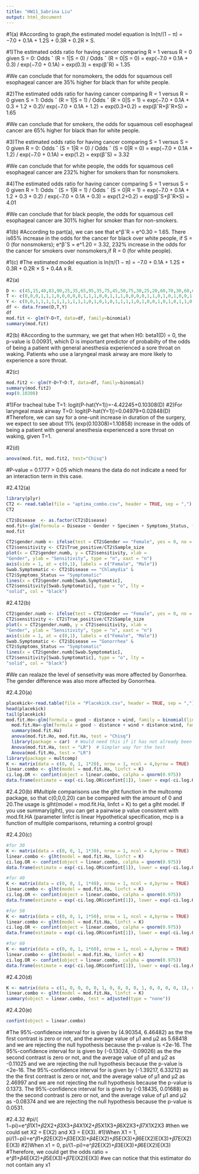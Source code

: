 ```yaml
---
title: "HW11_Sabrina Liu"
output: html_document
---
```


#1(a)
#According to graph,the estimated model equation is ln(π/(1 − π) = −7.0 + 0.1A + 1.2S + 0.3R + 0.2R × S.

#1)The estimated odds ratio for having cancer comparing R = 1 versus R = 0 given S = 0: Odds ˆ (R = 1|S = 0) / Odds ˆ (R = 0|S = 0) = exp(−7.0 + 0.1A + 0.3) / exp(−7.0 + 0.1A) = exp(0.3) = exp(βˆR) = 1.35

#We can conclude that for nonsmokers, the odds for squamous cell esophageal cancer are 35% higher for black than for white people.

#2)The estimated odds ratio for having cancer comparing R = 1 versus R = 0 given S = 1: Odds ˆ (R = 1|S = 1) / Odds ˆ (R = 0|S = 1) = exp(−7.0 + 0.1A + 0.3 + 1.2 + 0.2)/ exp(−7.0 + 0.1A + 1.2) = exp(0.3+0.2) = exp(βˆR+βˆR×S) = 1.65

#We can conclude that for smokers, the odds for squamous cell esophageal cancer are 65% higher for black than for white people.

#3)The estimated odds ratio for having cancer comparing S = 1 versus S = 0 given R = 0: Odds ˆ (S = 1|R = 0) / Odds ˆ (S = 0|R = 0) = exp(−7.0 + 0.1A + 1.2) / exp(−7.0 + 0.1A) = exp(1.2) = exp(βˆS) = 3.32

#We can conclude that for white people, the odds for squamous cell esophageal cancer are 232% higher for smokers than for nonsmokers.

#4)The estimated odds ratio for having cancer comparing S = 1 versus S = 0 given R = 1: Odds ˆ (S = 1|R = 1) / Odds ˆ (S = 0|R = 1) = exp(−7.0 + 0.1A + 1.2 + 0.3 + 0.2) / exp(−7.0 + 0.1A + 0.3) = exp(1.2+0.2) = exp(βˆS+βˆR×S) = 4.01

#We can conclude that for black people, the odds for squamous cell esophageal cancer are 301% higher for smoker than for non-smokers.

#1(b)
#According to part(a), we can see that e^βˆR = e^0.30 = 1.65. There is65% increase in the odds for the cancer for black over white people, if S = 0 (for nonsmokers); e^βˆS = e^1.20 = 3.32, 232% increase in the odds for the cancer for smokers over nonsmokers,if R = 0 (for white people). 

#1(c)
#The estimated model equation is ln(π/(1 − π) = −7.0 + 0.1A + 1.2S + 0.3R + 0.2R × S + 0.4A x R. 

#2(a)
```r
D <- c(45,15,40,83,90,25,35,65,95,35,75,45,50,75,30,25,20,60,70,30,60,61,65,15,20,45,15,25,15,30,40,15,135,20,40)
T <- c(0,0,0,1,1,1,0,0,0,0,0,1,1,1,0,0,1,1,1,0,0,0,0,1,1,0,1,0,1,0,0,1,1,1,1)
Y <- c(0,0,1,1,1,1,1,1,1,1,1,1,0,1,0,1,0,1,1,1,1,0,1,0,0,1,0,1,0,1,1,0,1,0,0)
df <- data.frame(D,T,Y)
df
mod.fit <- glm(Y~D+T, data=df, family=binomial)
summary(mod.fit)
```
#2(b)
#According to the summary, we get that when H0: beta1(D) = 0, the p-value is 0.00931, which D is important predictor of probabilty of the odds of being a patient with general anesthesia experienced a sore throat on waking. Patients who use a laryngeal mask airway are more likely to experience a sore throat.

#2(c)
```r
mod.fit2 <- glm(Y~D+T+D:T, data=df, family=binomial)
summary(mod.fit2)
exp(0.10308)
```
#1)For tracheal tube T=1: logit(P-hat(Y=1))=-4.42245+0.10308(D)
#2)For laryngeal mask airway T=0: logit(P-hat(Y=1))=0.04979+0.02848(D)
#Therefore,  we can say for a one-unit increase in duration of the surgery, we expect to see about 11% (exp(0.10308)=1.10858) increase in the odds of being a patient with general anesthesia experienced a sore throat on waking, given T=1.

#2(d)
```r
anova(mod.fit, mod.fit2, test="Chisq")
```

#P-value = 0.1777 > 0.05 which means the data do not indicate a need for an interaction term in this case. 

#2.4.12(a)
```r
library(plyr)
CT2 <- read.table(file = "aptima_combo.csv", header = TRUE, sep = ",")
CT2

CT2$Disease  <- as.factor(CT2$Disease)
mod.fit<-glm(formula = Disease ~ Gender + Specimen + Symptoms_Status, family = binomial(link = logit), data = CT2)
mod.fit 

CT2$gender.numb <- ifelse(test = CT2$Gender == "Female", yes = 0, no = 1)
CT2$sensitivity <- CT2$True_positive/CT2$Sample_size
plot(x = CT2$gender.numb, y = CT2$sensitivity, xlab =
"Gender", ylab = "Sensitivity", type = "n", xaxt = "n") 
axis(side = 1, at = c(0,1), labels = c("Female", "Male")) 
Swab.Symptomatic <- CT2$Disease == "Chlamydia" &
CT2$Symptoms_Status == "Symptomatic" 
lines(x = CT2$gender.numb[Swab.Symptomatic],
CT2$sensitivity[Swab.Symptomatic], type = "o", lty =
"solid", col = "black")
```

#2.4.12(b)
```r
CT2$gender.numb <- ifelse(test = CT2$Gender == "Female", yes = 0, no = 1)
CT2$sensitivity <- CT2$True_positive/CT2$Sample_size
plot(x = CT2$gender.numb, y = CT2$sensitivity, xlab =
"Gender", ylab = "Sensitivity", type = "n", xaxt = "n") 
axis(side = 1, at = c(0,1), labels = c("Female", "Male")) 
Swab.Symptomatic <- CT2$Disease == "Gonorrhea" &
CT2$Symptoms_Status == "Symptomatic" 
lines(x = CT2$gender.numb[Swab.Symptomatic],
CT2$sensitivity[Swab.Symptomatic], type = "o", lty =
"solid", col = "black")
```
#We can realaze the level of sensetivity was more affected by Gonorrhea. The gender difference was also more affected by Gonorrhea. 

#2.4.20(a)
```r
placekick<-read.table(file = "Placekick.csv", header = TRUE, sep = ",")
head(placekick)
tail(placekick)
mod.fit.Ho<-glm(formula = good ~ distance + wind, family = binomial(link = logit), data = placekick)
  mod.fit.Ha<-glm(formula = good ~ distance + wind + distance:wind, family = binomial(link = logit), data = placekick)
  summary(mod.fit.Ha)
  anova(mod.fit.Ho, mod.fit.Ha, test = "Chisq")
  library(package = car)  # Would need this if it has not already been used.
  Anova(mod.fit.Ha, test = "LR")  # Simpler way for the test
  Anova(mod.fit.Ho, test = "LR")
library(package = multcomp)
K <- matrix(data = c(0, 0, 1, 1*20), nrow = 1, ncol = 4,byrow = TRUE)
linear.combo <- glht(model = mod.fit.Ha, linfct = K) 
ci.log.OR <- confint(object = linear.combo, calpha = qnorm(0.975))
data.frame(estimate = exp(-ci.log.OR$confint[1]), lower = exp(-ci.log.OR$confint[3]), upper = exp(-ci.log.OR$confint[2]))
```

#2.4.20(b)
#Multiple comparisons use the glht function in the multcomp package, so that c(0,0,0,20) can be compared with the amount of 0 and 20.The usage is glht(model = mod.fit.Ha, linfct = K) to get a glht model. If you use summary(glht), you can get a pairwise p value consistent with mod.fit.HA (parameter linfct is linear Hypothetical specification, mcp is a function of multiple comparisons, returning a control group)

#2.4.20(c)
```r
#for 30
K <- matrix(data = c(0, 0, 1, 1*30), nrow = 1, ncol = 4,byrow = TRUE)
linear.combo <- glht(model = mod.fit.Ha, linfct = K) 
ci.log.OR <- confint(object = linear.combo, calpha = qnorm(0.975))
data.frame(estimate = exp(-ci.log.OR$confint[1]), lower = exp(-ci.log.OR$confint[3]), upper = exp(-ci.log.OR$confint[2]))

#for 40
K <- matrix(data = c(0, 0, 1, 1*40), nrow = 1, ncol = 4,byrow = TRUE)
linear.combo <- glht(model = mod.fit.Ha, linfct = K) 
ci.log.OR <- confint(object = linear.combo, calpha = qnorm(0.975))
data.frame(estimate = exp(-ci.log.OR$confint[1]), lower = exp(-ci.log.OR$confint[3]), upper = exp(-ci.log.OR$confint[2]))

#for 50
K <- matrix(data = c(0, 0, 1, 1*50), nrow = 1, ncol = 4,byrow = TRUE)
linear.combo <- glht(model = mod.fit.Ha, linfct = K) 
ci.log.OR <- confint(object = linear.combo, calpha = qnorm(0.975))
data.frame(estimate = exp(-ci.log.OR$confint[1]), lower = exp(-ci.log.OR$confint[3]), upper = exp(-ci.log.OR$confint[2]))

#for 60
K <- matrix(data = c(0, 0, 1, 1*60), nrow = 1, ncol = 4,byrow = TRUE)
linear.combo <- glht(model = mod.fit.Ha, linfct = K) 
ci.log.OR <- confint(object = linear.combo, calpha = qnorm(0.975))
data.frame(estimate = exp(-ci.log.OR$confint[1]), lower = exp(-ci.log.OR$confint[3]), upper = exp(-ci.log.OR$confint[2]))
```

#2.4.20(d)
```r
K <- matrix(data = c(1, 0, 0, 0, 0, 1, 0, 0, 0, 0, 1, 0, 0, 0, 0, 1), nrow = 4, ncol = 4, byrow = TRUE)
linear.combo <- glht(model = mod.fit.Ha, linfct = K) 
summary(object = linear.combo, test = adjusted(type = "none"))
```

#2.4.20(e)
```r
confint(object = linear.combo)
```
#The 95%-confidence interval for is given by (4.90354, 6.46482) as the the first contrast is zero or not, and the average value of μ1 and μ2 as 5.68418 and we are rejecting the null hypothesis because the p-value is <2e-16. The 95%-confidence interval for is given by (-0.13024, -0.09026) as the the second contrast is zero or not, and the average value of μ1 and μ2 as -0.11025 and we are rejecting the null hypothesis because the p-value is <2e-16. The 95%-confidence interval for is given by (-1.39217, 6.33212) as the the first contrast is zero or not, and the average value of μ1 and μ2 as 2.46997 and we are not rejecting the null hypothesis because the p-value is 0.1373. The 95%-confidence interval for is given by (-0.18435, 0.01688) as the the second contrast is zero or not, and the average value of μ1 and μ2 as -0.08374 and we are rejecting the null hypothesis because the p-value is 0.0531.  

#2.4.32
#pi/( 1−pi)=e^𝛽1X1+𝛽2X2+𝛽3X3+𝛽4X1X2+𝛽5X1X3+𝛽6X2X3+𝛽7X1X2X3
#then we could set X2 = E(X2) and X3 = E(X3). 
#1)When X1 = 1, pi/(1−pi)=e^𝛽1+𝛽2E(X2)+𝛽3E(X3)+𝛽4E(X2)+𝛽5E(X3)+𝛽6E(X2)E(X3)+𝛽7E(X2)E(X3)
#2)When x1 = 0, pi/(1−pi)=e^𝛽2E(X2)+𝛽3E(X3)+𝛽6E(X2)E(X3)
#Therefore, we could get the odds ratio = e^𝛽1+𝛽4E(X2)+𝛽5E(X3)+𝛽7E(X2)E(X3)
#we can notice that this estimator do not contain any x1